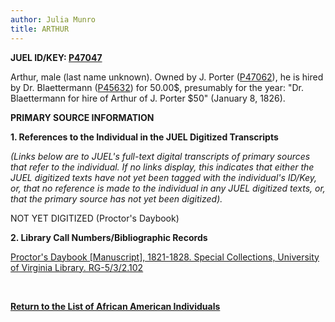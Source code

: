 ```yaml
---
author: Julia Munro
title: ARTHUR
---
```

**JUEL ID/KEY: [P47047](http://juel.iath.virginia.edu/public_person?person=47047 "P47047")[  
](http://juel.iath.virginia.edu/public_person?person=47002 "P47002")**

Arthur, male (last name unknown). Owned by J. Porter ([P47062](http://juel.iath.virginia.edu/public_person?person=47062 "P47062")), he is hired by Dr. Blaettermann ([P45632](http://juel.iath.virginia.edu/public_person?person=45632 "P45632")) for 50.00$, presumably for the year: "Dr. Blaettermann for hire of Arthur of J. Porter $50" (January 8, 1826). 

**PRIMARY SOURCE INFORMATION** 

**1\. References to the Individual in the JUEL Digitized Transcripts**

_(Links below are to JUEL's full-text digital transcripts of primary sources that refer to the individual. If no links display, this indicates that either the JUEL digitized texts have not yet been tagged with the individual's ID/Key, or, that no reference is made to the individual in any JUEL digitized texts, or, that the primary source has not yet been digitized)._   

NOT YET DIGITIZED (Proctor's Daybook)

**2\. Library Call Numbers/Bibliographic Records**

[](http://search.lib.virginia.edu/catalog/u6371432)[Proctor's Daybook \[Manuscript\], 1821-1828. Special Collections, University of Virginia Library. RG-5/3/2.102](http://search.lib.virginia.edu/catalog/u6607353 "Proctor's Daybook")

 [](http://search.lib.virginia.edu/catalog/u6371432)

**[Return to the List of African American Individuals](http://juel.iath.virginia.edu/node/367 "Return to the List of African-American Individuals")**